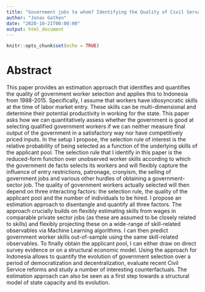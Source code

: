 ```yaml
---
title: "Government jobs to whom? Identifying the Quality of Civil Servant Selection in Indonesia"
author: "Jonas Gathen"
date: "2020-10-21T00:00:00"
output: html_document
---
```


```r
knitr::opts_chunk$set(echo = TRUE)
```

# Abstract

This paper provides an estimation approach that identifies and quantifies the quality of government worker selection and applies this to Indonesia from 1988-2015. Specifically, I assume that workers have idiosyncratic skills at the time of labor market entry. These skills can be multi-dimensional and determine their potential productivity in working for the state. This paper asks how we can quantitatively assess whether the government is good at selecting qualified government workers if we can neither measure final output of the government in a satisfactory way nor have competitively priced inputs. In the setup I propose, the selection rule of interest is the relative probability of being selected as a function of the underlying skills of the applicant pool. The selection rule that I identify in this paper is the reduced-form function over unobserved worker skills according to which the government de facto selects its workers and will flexibly capture the influence of entry restrictions, patronage, cronyism, the selling of government jobs and various other hurdles of obtaining a government-sector job. The quality of government workers actually selected will then depend on three interacting factors: the selection rule, the quality of the applicant pool and the number of individuals to be hired. I propose an estimation approach to disentangle and quantify all three factors. The approach crucially builds on flexibly estimating skills from wages in comparable private sector jobs (as these are assumed to be closely related to skills) and flexibly projecting these on a wide-range of skill-related observables via Machine Learning algorithms. I can then predict government worker skills out-of-sample using the same skill-related observables. To finally obtain the applicant pool, I can either draw on direct survey evidence or on a structural economic model. Using the approach for Indonesia allows to quantify the evolution of government selection over a period of democratization and decentralization, evaluate recent Civil Service reforms and study a number of interesting counterfactuals. The estimation approach can also be seen as a first step towards a structural model of state capacity and its evolution.